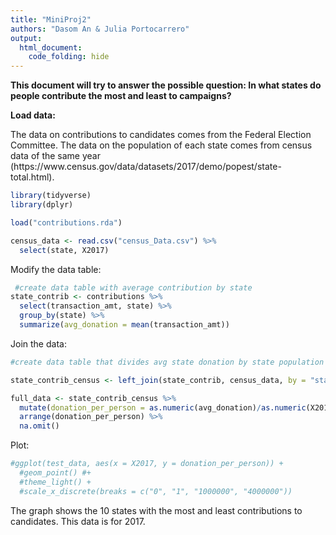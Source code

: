 ```yaml
---
title: "MiniProj2"
authors: "Dasom An & Julia Portocarrero"
output: 
  html_document:
    code_folding: hide
---
```


**This document will try to answer the possible question: In what states do people contribute the most and least to campaigns?**


**Load data:**

The data on contributions to candidates comes from the Federal Election Committee. The data on the population of each state comes from census data of the same year (https://www.census.gov/data/datasets/2017/demo/popest/state-total.html).

```r
library(tidyverse)
library(dplyr)

load("contributions.rda")

census_data <- read.csv("census_Data.csv") %>%
  select(state, X2017)
```

Modify the data table:
```r
 #create data table with average contribution by state
state_contrib <- contributions %>%
  select(transaction_amt, state) %>%
  group_by(state) %>%
  summarize(avg_donation = mean(transaction_amt))
```

Join the data:

```r
#create data table that divides avg state donation by state population

state_contrib_census <- left_join(state_contrib, census_data, by = "state", na.rm = TRUE)

full_data <- state_contrib_census %>%
  mutate(donation_per_person = as.numeric(avg_donation)/as.numeric(X2017)) %>% 
  arrange(donation_per_person) %>%
  na.omit()
```

Plot:

```r
#ggplot(test_data, aes(x = X2017, y = donation_per_person)) +
  #geom_point() #+
  #theme_light() +
  #scale_x_discrete(breaks = c("0", "1", "1000000", "4000000"))
```

The graph shows the 10 states with the most and least contributions to candidates. This data is for 2017. 
